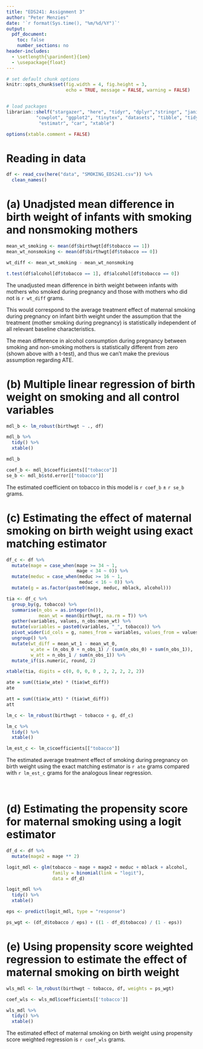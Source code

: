 ```yaml
---
title: "EDS241: Assignment 3"
author: "Peter Menzies"
date: '`r format(Sys.time(), "%m/%d/%Y")`'
output: 
  pdf_document:
    toc: false
    number_sections: no
header-includes:
  - \setlength{\parindent}{1em}
  - \usepackage{float}
---
```


```r

# set default chunk options
knitr::opts_chunk$set(fig.width = 4, fig.height = 3, 
                      echo = TRUE, message = FALSE, warning = FALSE)


# load packages
librarian::shelf("stargazer", "here", "tidyr", "dplyr","stringr", "janitor", 
           "cowplot", "ggplot2", "tinytex", "datasets", "tibble", "tidyverse", 
            "estimatr", "car", "xtable")

options(xtable.comment = FALSE)
```

# Reading in data

```r
df <- read_csv(here("data", "SMOKING_EDS241.csv")) %>% 
  clean_names()
```

# (a) Unadjsted mean difference in birth weight of infants with smoking and nonsmoking mothers

```r
mean_wt_smoking <- mean(df$birthwgt[df$tobacco == 1])
mean_wt_nonsmoking <- mean(df$birthwgt[df$tobacco == 0])

wt_diff <- mean_wt_smoking - mean_wt_nonsmoking
```

```r
t.test(df$alcohol[df$tobacco == 1], df$alcohol[df$tobacco == 0])
```

\noindent The unadjusted mean difference in birth weight between infants with mothers who smoked during pregnancy and those with mothers who did not is `r wt_diff` grams.

\noindent This would correspond to the average treatment effect of maternal smoking during pregnancy on infant birth weight under the assumption that the treatment (mother smoking during pregnancy) is statistically independent of all relevant baseline characteristics. 

\noindent The mean difference in alcohol consumption during pregnancy between smoking and non-smoking mothers is statistically different from zero (shown above with a t-test), and thus we can't make the previous assumption regarding ATE.


# (b) Multiple linear regression of birth weight on smoking and all control variables

```r
mdl_b <- lm_robust(birthwgt ~ ., df)
```

```r
mdl_b %>% 
  tidy() %>% 
  xtable()
```


```r
mdl_b

coef_b <- mdl_b$coefficients[["tobacco"]]
se_b <- mdl_b$std.error[["tobacco"]]
```



\noindent The estimated coefficient on tobacco in this model is `r coef_b` $\pm$ `r se_b` grams.


# (c) Estimating the effect of maternal smoking on birth weight using exact matching estimator

```r
df_c <- df %>% 
  mutate(mage = case_when(mage >= 34 ~ 1,
                          mage < 34 ~ 0)) %>% 
  mutate(meduc = case_when(meduc >= 16 ~ 1,
                           meduc < 16 ~ 0)) %>% 
  mutate(g = as.factor(paste0(mage, meduc, mblack, alcohol)))
```

```r
tia <- df_c %>%
  group_by(g, tobacco) %>% 
  summarise(n_obs = as.integer(n()),
            mean_wt = mean(birthwgt, na.rm = T)) %>%
  gather(variables, values, n_obs:mean_wt) %>% 
  mutate(variables = paste0(variables, "_", tobacco)) %>% 
  pivot_wider(id_cols = g, names_from = variables, values_from = values) %>% 
  ungroup() %>% 
  mutate(wt_diff = mean_wt_1 - mean_wt_0,
         w_ate = (n_obs_0 + n_obs_1) / (sum(n_obs_0) + sum(n_obs_1)),
         w_att = n_obs_1 / sum(n_obs_1)) %>% 
  mutate_if(is.numeric, round, 2)
```

```r
xtable(tia, digits = c(0, 0, 0, 0 , 2, 2, 2, 2, 2))
```

```r
ate = sum((tia$w_ate) * (tia$wt_diff))
ate

att = sum((tia$w_att) * (tia$wt_diff))
att
```


```r
lm_c <- lm_robust(birthwgt ~ tobacco + g, df_c)
```

```r
lm_c %>% 
  tidy() %>% 
  xtable()
```


```r
lm_est_c <- lm_c$coefficients[["tobacco"]] 
```


\noindent The estimated average treatment effect of smoking during pregnancy on birth weight using the exact matching estimator is `r ate` grams compared with `r lm_est_c` grams for the analogous linear regression.


\newpage

\ 

# (d) Estimating the propensity score for maternal smoking using a logit estimator

```r
df_d <- df %>% 
  mutate(mage2 = mage ** 2)
```

```r
logit_mdl <- glm(tobacco ~ mage + mage2 + meduc + mblack + alcohol,
                 family = binomial(link = "logit"),
                 data = df_d)
```

```r
logit_mdl %>%
  tidy() %>% 
  xtable()
```

```r
eps <- predict(logit_mdl, type = "response")

ps_wgt <- (df_d$tobacco / eps) + ((1 - df_d$tobacco) / (1 - eps))
```


# (e) Using propensity score weighted regression to estimate the effect of maternal smoking on birth weight

```r
wls_mdl <- lm_robust(birthwgt ~ tobacco, df, weights = ps_wgt)
```

```r
coef_wls <- wls_mdl$coefficients[['tobacco']]
```

```r
wls_mdl %>%
  tidy() %>% 
  xtable()
```

The estimated effect of maternal smoking on birth weight using propensity score weighted regression is `r coef_wls` grams.


